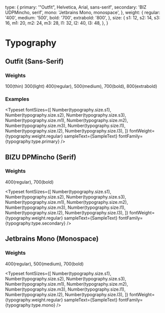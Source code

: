 
  type: {
    primary: '"Outfit", Helvetica, Arial, sans-serif',
    secondary: 'BIZ UDPMincho, serif',
    mono: 'Jetbrains Mono, monospace',
  },
  weight: {
    regular: '400',
    medium: '500',
    bold: '700',
    extrabold: '800',
  },
  size: {
    s1: 12,
    s2: 14,
    s3: 16,
    m1: 20,
    m2: 24,
    m3: 28,
    l1: 32,
    l2: 40,
    l3: 48,
  },
}

# Typography

<Meta title="Styling & Theming/Typography" />

## Outfit (Sans-Serif)

### Weights

100(thin) 300(light) 400(regular), 500(medium), 700(bold), 800(extrabold)

### Examples

<Typeset
  fontSizes={[
    Number(typography.size.s1),
    Number(typography.size.s2),
    Number(typography.size.s3),
    Number(typography.size.m1),
    Number(typography.size.m2),
    Number(typography.size.m3),
    Number(typography.size.l1),
    Number(typography.size.l2),
    Number(typography.size.l3),
  ]}
  fontWeight={typography.weight.regular}
  sampleText={SampleText}
  fontFamily={typography.type.primary}
/>

## BIZU DPMincho (Serif)

### Weights

400(regular), 700(bold)

<Typeset
  fontSizes={[
    Number(typography.size.s1),
    Number(typography.size.s2),
    Number(typography.size.s3),
    Number(typography.size.m1),
    Number(typography.size.m2),
    Number(typography.size.m3),
    Number(typography.size.l1),
    Number(typography.size.l2),
    Number(typography.size.l3),
  ]}
  fontWeight={typography.weight.regular}
  sampleText={SampleText}
  fontFamily={typography.type.secondary}
/>

## Jetbrains Mono (Monospace)

### Weights

400(regular), 500(medium), 700(bold)

<Typeset
  fontSizes={[
    Number(typography.size.s1),
    Number(typography.size.s2),
    Number(typography.size.s3),
    Number(typography.size.m1),
    Number(typography.size.m2),
    Number(typography.size.m3),
    Number(typography.size.l1),
    Number(typography.size.l2),
    Number(typography.size.l3),
  ]}
  fontWeight={typography.weight.regular}
  sampleText={SampleText}
  fontFamily={typography.type.mono}
/>
